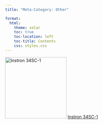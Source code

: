 ---
title: "Meta-Category: Other"

format:
  html:
    theme: solar 
    toc: true
    toc-location: left
    toc-title: Contents
    css: styles.css
---

![Instron 34SC-1](/docs/assets/images/Instron-3400-Series-Single-Column-Table-Model-1000x1000.jpg){width=200}
[Instron 34SC-1](/Instruments/Instron-34SC-1.html)